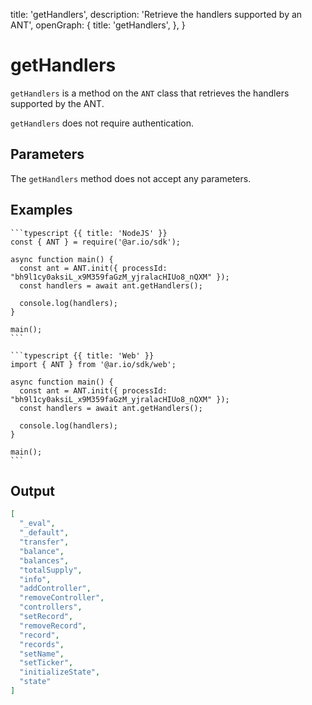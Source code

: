   title: 'getHandlers',
  description: 'Retrieve the handlers supported by an ANT',
  openGraph: {
    title: 'getHandlers',
  },
}


# getHandlers

`getHandlers` is a method on the `ANT` class that retrieves the handlers supported by the ANT.

`getHandlers` does not require authentication.

## Parameters

The `getHandlers` method does not accept any parameters.

## Examples

<CodeGroup title="getHandlers">

    ```typescript {{ title: 'NodeJS' }}
    const { ANT } = require('@ar.io/sdk');

    async function main() {
      const ant = ANT.init({ processId: "bh9l1cy0aksiL_x9M359faGzM_yjralacHIUo8_nQXM" });
      const handlers = await ant.getHandlers();

      console.log(handlers);
    }

    main();
    ```

    ```typescript {{ title: 'Web' }}
    import { ANT } from '@ar.io/sdk/web';

    async function main() {
      const ant = ANT.init({ processId: "bh9l1cy0aksiL_x9M359faGzM_yjralacHIUo8_nQXM" });
      const handlers = await ant.getHandlers();

      console.log(handlers);
    }

    main();
    ```

</CodeGroup>

## Output

```json
[
  "_eval",
  "_default",
  "transfer",
  "balance",
  "balances",
  "totalSupply",
  "info",
  "addController",
  "removeController",
  "controllers",
  "setRecord",
  "removeRecord",
  "record",
  "records",
  "setName",
  "setTicker",
  "initializeState",
  "state"
]
```